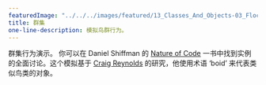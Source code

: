---
featuredImage: "../../../images/featured/13_Classes_And_Objects-03_Flocking-thumbnail.png"
title: 群集
one-line-description: 模拟鸟群行为。
---

群集行为演示。
你可以在 Daniel Shiffman 的 
<a href="https://natureofcode.com/book/chapter-6-autonomous-agents/">Nature of Code</a> 
一书中找到实例的全面讨论。这个模拟基于 
<a href="http://www.red3d.com/cwr/">Craig Reynolds</a> 的研究，他使用术语 ‘boid’ 来代表类似鸟类的对象。